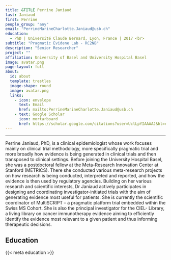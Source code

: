 ```yaml
---
title: &TITLE Perrine Janiaud
last: Janiaud
first: Perrine
people_group: "any"
email: "PerrineMarineCharlotte.Janiaud@usb.ch"
education:
  - PhD | Université Claude Bernard, Lyon, France | 2017 <br> 
subtitle: "Pragmatic Evidene Lab - RC2NB"
description: "Senior Researcher"
project: ""
affiliation: University of Basel and University Hospital Basel 
image: avatar.png
page-layout: full
about: 
  id: about
  template: trestles
  image-shape: round
  image: avatar.png
  links:
    - icon: envelope
      text: Email
      href: mailto:PerrineMarineCharlotte.Janiaud@usb.ch
    - text: Google Scholar
      icon: mortarboard 
      href: https://scholar.google.com/citations?user=UclLpYIAAAAJ&hl=en
---
```

<hr>
::: {#about}



Perrine Janiaud, PhD, is a clinical epidemiologist whose work focuses mainly on clinical trial methodology, more specifically pragmatic trial and more broadly how evidence is being generated in clinical trials and then transposed to clinical settings. Before joining the University Hospital Basel, she was a postdoctoral fellow at the Meta-Research Innovation Center at Stanford (METRICS). There she conducted various meta-research projects on how research is being conducted, interpreted and reported, and how the evidence is then used by regulatory agencies. Building on her various research and scientific interests, Dr Janiaud actively participates in designing and coordinating investigator-initiated trials with the aim of generating evidence most useful for patients. She is currently the scientific coordinator of MultiSCRIPT – a pragmatic platform trial embedded within the Swiss MS Cohort. She is also the principal investigator for the CIEL- Library, a living library on cancer immunotherapy evidence aiming to efficiently identify the evidence most relevant to a given patient and thus informing therapeutic decisions.

## Education

{{< meta education >}}

:::
